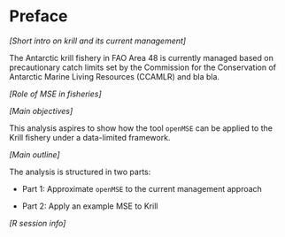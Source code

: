 # Preface {.unnumbered}

*[Short intro on krill and its current management]*

The Antarctic krill fishery in FAO Area 48 is currently managed based on
precautionary catch limits set by the Commission for the
Conservation of Antarctic Marine Living Resources (CCAMLR) and bla bla.

*[Role of MSE in fisheries]*


*[Main objectives]*

This analysis aspires to show how the tool `openMSE` can be applied to the Krill
fishery under a data-limited framework.


*[Main outline]*

The analysis is structured in two parts:

   - Part 1: Approximate `openMSE` to the current management approach
   
   - Part 2: Apply an example MSE to Krill


*[R session info]*

<!-- 

-----------------------------------------------------------------------------------
Maschette et al (2020):

SC-2019 (para. 3.16) noted the need to implement a revised management strategy that
would incorporate contemporary information across a range of spatial and temporal scales
to improve the likelihood of achieving CCAMLR’s conservation objective for the krill fishery.
It also outlined a work plan and schedule for implementing the adopted strategy for krill
management (para. 3.34, Tables 1 and 2)
-----------------------------------------------------------------------------------



-->

